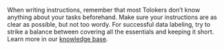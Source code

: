 <Note mode="tip" title="Tip">

When writing instructions, remember that most Tolokers don’t know anything about your tasks beforehand. Make sure your instructions are as clear as possible, but not too wordy. For successful data labeling, try to strike a balance between covering all the essentials and keeping it short. Learn more in our [knowledge base](https://toloka.ai/knowledgebase/instruction/).

</Note>